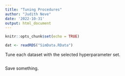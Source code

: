 ```yaml
---
title: "Tuning Procedures"
author: "Judith Neve"
date: '2022-10-31'
output: html_document
---
```


```r
knitr::opts_chunk$set(echo = TRUE)
```

```r
dat <- readRDS("SimData.RData")
```

Tune each dataset with the selected hyperparameter set.

```r

```

Save something.